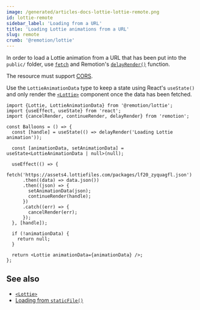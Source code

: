 ```yaml
---
image: /generated/articles-docs-lottie-lottie-remote.png
id: lottie-remote
sidebar_label: 'Loading from a URL'
title: 'Loading Lottie animations from a URL'
slug: remote
crumb: '@remotion/lottie'
---
```


In order to load a Lottie animation from a URL that has been put into the `public/` folder, use [`fetch`](https://developer.mozilla.org/en-US/docs/Web/API/Fetch_API) and Remotion's [`delayRender()`](/docs/delay-render) function.

The resource must support [CORS](https://developer.mozilla.org/en-US/docs/Web/HTTP/CORS).

Use the `LottieAnimationData` type to keep a state using React's `useState()` and only render the [`<Lottie>`](/docs/lottie/lottie) component once the data has been fetched.

```tsx twoslash title="Animation.tsx"
import {Lottie, LottieAnimationData} from '@remotion/lottie';
import {useEffect, useState} from 'react';
import {cancelRender, continueRender, delayRender} from 'remotion';

const Balloons = () => {
  const [handle] = useState(() => delayRender('Loading Lottie animation'));

  const [animationData, setAnimationData] = useState<LottieAnimationData | null>(null);

  useEffect(() => {
    fetch('https://assets4.lottiefiles.com/packages/lf20_zyquagfl.json')
      .then((data) => data.json())
      .then((json) => {
        setAnimationData(json);
        continueRender(handle);
      })
      .catch((err) => {
        cancelRender(err);
      });
  }, [handle]);

  if (!animationData) {
    return null;
  }

  return <Lottie animationData={animationData} />;
};
```

## See also

- [`<Lottie>`](/docs/lottie/lottie)
- [Loading from `staticFile()`](/docs/staticfile)

